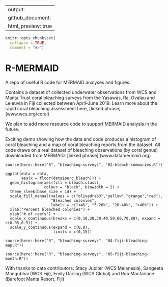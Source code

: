 
---
output:
  github_document:
    html_preview: true
---

<!-- README.md is generated from README.Rmd. Please edit README.Rmd (this file) -->


```r
knitr::opts_chunk$set(
  collapse = TRUE,
  comment = "#>")
```

# R-MERMAID
A repo of useful R code for MERMAID analyses and figures. 

Contains a dataset of collected underwater observations from WCS and Manta Trust coral bleaching surveys from the Yasawas, Ra, Ovalau and Leleuvia in Fiji collected between April-June 2019. Learn more about the rapid coral bleaching assessment here, [linked phrase] (www.wcs.org/coral)

We  plan to add more resource code to support MERMAID analysis in the future. 

Exciting demo showing how the data and code produces a histogram of coral bleaching and a map of coral bleaching reports from the dataset. All code draws on a real dataset of bleaching observations (by coral genus) downloaded from MERMAID. [linked phrase] (www.datamermaid.org)

```bleaching
source(here::here("R", "bleaching-surveys", "02-bleach-summaries.R"))

ggplot(data = data,
       aes(x = floor(data$perc_bleach))) + 
  geom_histogram(aes(fill = bleach.class), 
                 colour = "black", binwidth = 2) + 
  theme_sleek(base_size = 14) +
  scale_fill_manual(values = c("olivedrab3","yellow","orange","red"), 
                    "Bleached colonies", 
                    labels = c("<4%", "5-20%", "20-40%", ">40%")) +
  xlab("Percent bleached colonies") +
  ylab("# of reefs") +
  scale_x_continuous(breaks = c(0,10,20,30,40,50,60,70,80), expand = c(0.05,0.5)) + 
  scale_y_continuous(expand = c(0,0), 
                     limits = c(0,15))
```

```bleaching
source(here::here("R", "bleaching-surveys", "04-fiji-bleaching-map.R"))
```

```bleaching
source(here::here("R", "bleaching-surveys", "05-fiji-bleaching-month.R"))
```

With thanks to data contributors: Stacy Jupiter (WCS Melanesia), Sangeeta Mangubhai (WCS Fiji), Emily Darling (WCS Global) and Rob Macfarlane (Barefoot Manta Resort, Fiji)